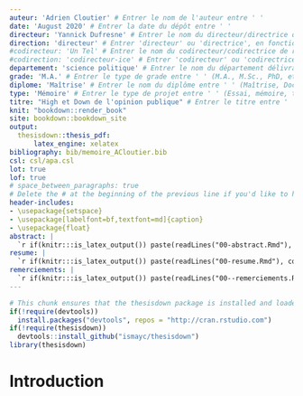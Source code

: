```yaml
---
auteur: 'Adrien Cloutier' # Entrer le nom de l'auteur entre ' '
date: 'August 2020' # Entrer la date du dépôt entre ' '
directeur: 'Yannick Dufresne' # Entrer le nom du directeur/directrice de recherche entre ' '
direction: 'directeur' # Entrer 'directeur' ou 'directrice', en fonction du sexe du directeur/directrice de recherche, sans majuscule
#codirecteur: 'Un Tel' # Entrer le nom du codirecteur/codirectrice de recherche entre ' '
#codirection: 'codirecteur-ice' # Entrer 'codirecteur' ou 'codirectrice', en fonction du sexe du codirecteur/codirectrice de recherche
departement: 'science politique' # Entrer le nom du département délivrant le diplôme entre ' ', sans majuscule
grade: 'M.A.' # Entrer le type de grade entre ' ' (M.A., M.Sc., PhD, etc.)
diplome: 'Maîtrise' # Entrer le nom du diplôme entre ' ' (Maîtrise, Doctorat, etc.)
type: 'Mémoire' # Entrer le type de projet entre ' ' (Essai, mémoire, thèse, etc.)
titre: "High et Down de l'opinion publique" # Entrer le titre entre ' '
knit: "bookdown::render_book"
site: bookdown::bookdown_site
output: 
  thesisdown::thesis_pdf: 
      latex_engine: xelatex
bibliography: bib/memoire_ACloutier.bib
csl: csl/apa.csl
lot: true
lof: true
# space_between_paragraphs: true
# Delete the # at the beginning of the previous line if you'd like to have a blank new line between each paragraph
header-includes:
- \usepackage{setspace}
- \usepackage[labelfont=bf,textfont=md]{caption}
- \usepackage{float}
abstract: |
  `r if(knitr:::is_latex_output()) paste(readLines("00-abstract.Rmd"), collapse = '\n  ')`
resume: |
  `r if(knitr:::is_latex_output()) paste(readLines("00-resume.Rmd"), collapse = '\n  ')`
remerciements: |
  `r if(knitr:::is_latex_output()) paste(readLines("00--remerciements.Rmd"), collapse = '\n  ')`
---
```


<!--
If you receive a duplicate label error after knitting, make sure to delete the index.Rmd file and then knit again.
-->

```r
# This chunk ensures that the thesisdown package is installed and loaded. This thesisdown package includes the template files for the thesis.
if(!require(devtools))
  install.packages("devtools", repos = "http://cran.rstudio.com")
if(!require(thesisdown))
  devtools::install_github("ismayc/thesisdown")
library(thesisdown)
```

<!-- You'll need to include the order that you'd like Rmd files to appear in the _bookdown.yml file for
PDF files and also delete the # before rmd_files: there.  You'll want to not include 00(two-hyphens)prelim.Rmd
and 00-abstract.Rmd since they are handled in the YAML above differently for the PDF version.
-->

<!-- The {.unnumbered} option here means that the introduction will be "Chapter 0." You can also use {-} for no numbers
on chapters.
-->

\doublespace

# Introduction {.unnumbered}
